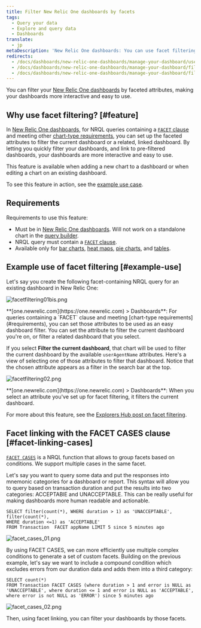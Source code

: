 ```yaml
---
title: Filter New Relic One dashboards by facets
tags:
  - Query your data
  - Explore and query data
  - Dashboards
translate:
  - jp
metaDescription: 'New Relic One dashboards: You can use facet filtering to filter dashboards by specific attributes.'
redirects:
  - /docs/dashboards/new-relic-one-dashboards/manage-your-dashboard/use-facets-filter-dashboards
  - /docs/dashboards/new-relic-one-dashboards/manage-your-dashboard/filter-dashboards-facets
  - /docs/dashboards/new-relic-one-dashboards/manage-your-dashboard/filter-new-relic-one-dashboards-facets
---
```


You can filter your [New Relic One dashboards](/docs/dashboards/new-relic-one-dashboards/get-started/introduction-new-relic-one-dashboards) by faceted attributes, making your dashboards more interactive and easy to use.

## Why use facet filtering? [#feature]

In [New Relic One dashboards](/docs/dashboards/new-relic-one-dashboards/get-started/introduction-new-relic-one-dashboards), for NRQL queries containing a [`FACET` clause](/docs/query-data/nrql-new-relic-query-language/getting-started/nrql-syntax-components-functions#sel-facet) and meeting other [chart-type requirements](#requirements), you can set up the faceted attributes to filter the current dashboard or a related, linked dashboard. By letting you quickly filter your dashboards, and link to pre-filtered dashboards, your dashboards are more interactive and easy to use.

This feature is available when adding a new chart to a dashboard or when editing a chart on an existing dashboard.

To see this feature in action, see the [example use case](#example-use).

## Requirements

Requirements to use this feature:

* Must be in [New Relic One dashboards](/docs/dashboards/new-relic-one-dashboards/get-started/introduction-new-relic-one-dashboards). Will not work on a standalone chart in the [query builder](/docs/chart-builder/use-chart-builder/get-started/introduction-chart-builder).
* NRQL query must contain a [`FACET` clause](/docs/query-data/nrql-new-relic-query-language/getting-started/nrql-syntax-components-functions#sel-facet).
* Available only for [bar charts](/docs/insights/use-insights-ui/manage-dashboards/chart-types#widget-barchart), [heat maps](/docs/insights/use-insights-ui/manage-dashboards/chart-types#widget-heatmap), [pie charts](/docs/insights/use-insights-ui/manage-dashboards/chart-types#widget-piechart), and [tables](/docs/insights/use-insights-ui/manage-dashboards/chart-types#widget-table).

## Example use of facet filtering [#example-use]

Let's say you create the following facet-containing NRQL query for an existing dashboard in New Relic One:

![facetfiltering01bis.png](./images/facetfiltering01bis.png "facetfiltering01bis.png")

<figcaption>
  **[one.newrelic.com](https://one.newrelic.com) > Dashboards**: For queries containing a `FACET` clause and meeting [chart-type requirements](#requirements), you can set those attributes to be used as an easy dashboard filter. You can set the attribute to filter the current dashboard you're on, or filter a related dashboard that you select.
</figcaption>

If you select **Filter the current dashboard**, that chart will be used to filter the current dashboard by the available `userAgentName` attributes. Here's a view of selecting one of those attributes to filter that dashboard. Notice that the chosen attribute appears as a filter in the search bar at the top.

![facetfiltering02.png](./images/facetfiltering02.png "facetfiltering02.png")

<figcaption>
  **[one.newrelic.com](https://one.newrelic.com) > Dashboards**: When you select an attribute you've set up for facet filtering, it filters the current dashboard.
</figcaption>

For more about this feature, see the [Explorers Hub post on facet filtering](https://discuss.newrelic.com/t/facet-linking-in-new-relic-one-now-you-can-use-facets-to-filter-your-new-relic-one-dashboards/82289).

## Facet linking with the FACET CASES clause [#facet-linking-cases]

[`FACET CASES`](/docs/query-your-data/nrql-new-relic-query-language/get-started/nrql-syntax-clauses-functions#sel-facet-cases) is a NRQL function that allows to group facets based on conditions. We support multiple cases in the same facet.

Let's say you want to query some data and put the responses into mnemonic categories for a dashboard or report. This syntax will allow you to query based on transaction duration and put the results into two categories: ACCEPTABlE and UNACCEPTABLE. This can be really useful for making dashboards more human readable and actionable.

```
SELECT filter(count(*), WHERE duration > 1) as 'UNACCEPTABLE', filter(count(*), 
WHERE duration <=1) as 'ACCEPTABLE' 
FROM Transaction  FACET appName LIMIT 5 since 5 minutes ago
```

![facet_cases_01.png](./images/facet_cases_01.png "facet_cases_01.png")

By using FACET CASES, we can more efficiently use multiple complex conditions to generate a set of custom facets. Building on the previous example, let's say we want to include a compound condition which excludes errors from our duration data and adds them into a third category:

```
SELECT count(*)
FROM Transaction FACET CASES (where duration > 1 and error is NULL as 'UNACCEPTABLE', where duration <= 1 and error is NULL as 'ACCEPTABLE', where error is not NULL as 'ERROR') since 5 minutes ago
```

![facet_cases_02.png](./images/facet_cases_02.png "facet_cases_02.png")

Then, using facet linking, you can filter your dashboards by those facets.
